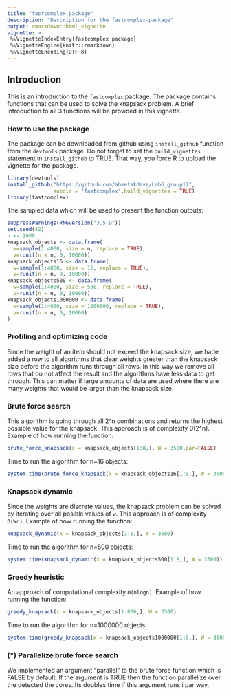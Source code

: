 ```yaml
---
title: "fastcomplex package"
description: "Description for the fastcomplex-package"
output: rmarkdown::html_vignette
vignette: >
 %\VignetteIndexEntry{fastcomplex package}
 %\VignetteEngine{knitr::rmarkdown}
 %\VignetteEncoding{UTF-8}
---
```

  
## Introduction
This is an introduction to the `fastcomplex` package. The package contains functions that can be used to solve
the knapsack problem. A brief introduction to all 3 functions will be provided in this vignette.

### How to use the package 

The package can be downloaded from github using `install_github` function from the `devtools` package.
Do not forget to set the `build_vignettes` statement in `install_github` to TRUE. That way, you force R to upload the vignette for the package.

```r
library(devtools)
install_github("https://github.com/ahmetakdeve/Lab6_group17",
               subdir = "fastcomplex",build_vignettes = TRUE)
library(fastcomplex)
```

The sampled data which will be used to present the function outputs:
```r
suppressWarnings(RNGversion("3.5.9"))
set.seed(42)
n <- 2000
knapsack_objects <- data.frame(
  w=sample(1:4000, size = n, replace = TRUE),
  v=runif(n = n, 0, 10000))
knapsack_objects16 <- data.frame(
  w=sample(1:4000, size = 16, replace = TRUE),
  v=runif(n = n, 0, 10000))
knapsack_objects500 <- data.frame(
  w=sample(1:4000, size = 500, replace = TRUE),
  v=runif(n = n, 0, 10000))
knapsack_objects1000000 <- data.frame(
  w=sample(1:4000, size = 1000000, replace = TRUE),
  v=runif(n = n, 0, 10000)
)

```

### Profiling and optimizing code

Since the weight of an item should not exceed the knapsack size, we hade added a row to all algorithms that clear weights greater than the knapsack size before the algorithm runs through all rows. In this way we remove all rows that do not affect the result and the algorithms have less data to get through. This can matter if large amounts of data are used where there are many weights that would be larger than the knapsack size.



### Brute force search 

This algorithm is going through all 2^n combinations and returns the highest possible value for the knapsack. This approach is of complexity 0(2^n). Example of how running the function:

```r
brute_force_knapsack(x = knapsack_objects[1:8,], W = 3500,par=FALSE)
```

Time to run the algorithm for n=16 objects:

```r
system.time(brute_force_knapsack(x = knapsack_objects16[1:8,], W = 3500))
```

### Knapsack dynamic

Since the weights are discrete values, the knapsack problem can be solved by iterating over all posible values of `w`. This approach is of complexity `O(Wn)`. Example of how running the function:

```r
knapsack_dynamic(x = knapsack_objects[1:8,], W = 3500)
```

Time to run the algorithm for n=500 objects:

```r
system.time(knapsack_dynamic(x = knapsack_objects500[1:8,], W = 3500))
```


### Greedy heuristic

An approach of computational complexity `O(nlogn)`. Example of how running the function:

```r
greedy_knapsack(x = knapsack_objects[1:800,], W = 3500)
```

Time to run the algorithm for n=1000000 objects:

```r
system.time(greedy_knapsack(x = knapsack_objects1000000[1:8,], W = 3500))
```


### (*) Parallelize brute force search

We implemented an argument "parallel" to the brute force function which is FALSE by default. If the argument is TRUE then the function parallelize over the detected the cores. Its doubles time if this argument runs i par way.


